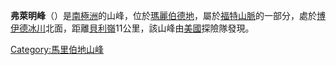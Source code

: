 {{coord|77|15|S|144|30|W|source:GNIS|display=title}}

'''弗萊明峰'''（{{lang-en|Fleming Peaks}}）是[[南極洲|南極洲]]的山峰，位於[[瑪麗伯德地|瑪麗伯德地]]，屬於[[福特山脈|福特山脈]]的一部分，處於[[博伊德冰川|博伊德冰川]]北面，距離[[貝利嶺|貝利嶺]]11公里，該山峰由[[美國|美國]]探險隊發現。

{{DEFAULTSORT:Fleming Peaks}}
[[Category:馬里伯地山峰|Category:馬里伯地山峰]]


{{MarieByrdLand-geo-stub}}